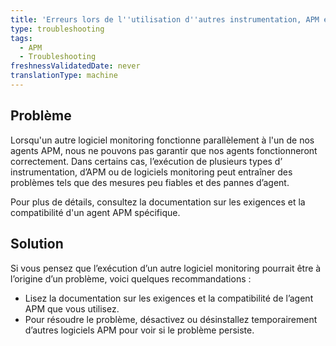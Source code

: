 ```yaml
---
title: 'Erreurs lors de l''utilisation d''autres instrumentation, APM et logiciels monitoring'
type: troubleshooting
tags:
  - APM
  - Troubleshooting
freshnessValidatedDate: never
translationType: machine
---
```


## Problème

Lorsqu&apos;un autre logiciel monitoring fonctionne parallèlement à l&apos;un de nos agents APM, nous ne pouvons pas garantir que nos agents fonctionneront correctement. Dans certains cas, l’exécution de plusieurs types d’ instrumentation, d’APM ou de logiciels monitoring peut entraîner des problèmes tels que des mesures peu fiables et des pannes d’agent.

Pour plus de détails, consultez la documentation sur les exigences et la compatibilité d&apos;un agent APM spécifique.

## Solution

Si vous pensez que l’exécution d’un autre logiciel monitoring pourrait être à l’origine d’un problème, voici quelques recommandations :

* Lisez la documentation sur les exigences et la compatibilité de l’agent APM que vous utilisez.
* Pour résoudre le problème, désactivez ou désinstallez temporairement d’autres logiciels APM pour voir si le problème persiste.
